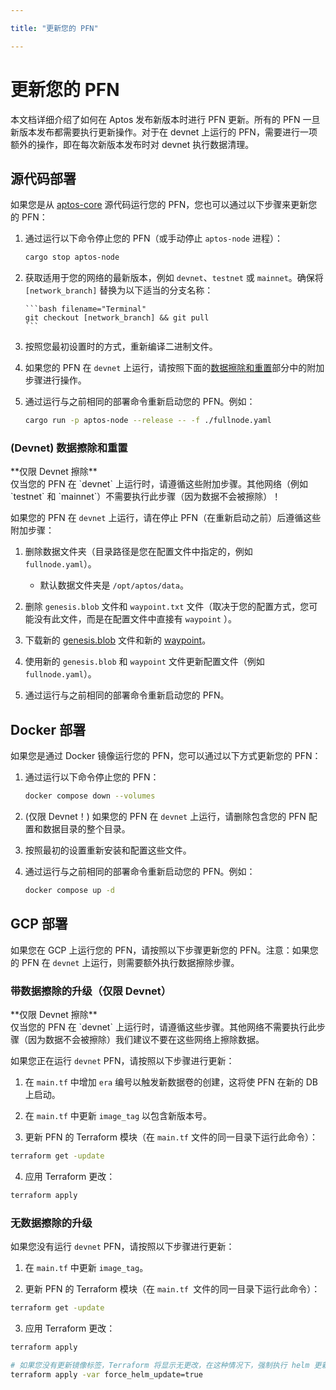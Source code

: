 ```yaml
---

title: "更新您的 PFN"

---
```



# 更新您的 PFN

本文档详细介绍了如何在 Aptos 发布新版本时进行 PFN 更新。所有的 PFN 一旦新版本发布都需要执行更新操作。对于在 devnet 上运行的 PFN，需要进行一项额外的操作，即在每次新版本发布时对 devnet 执行数据清理。

## 源代码部署

如果您是从 [aptos-core][aptos-labs/aptos-core] 源代码运行您的 PFN，您也可以通过以下步骤来更新您的 PFN：

1.  通过运行以下命令停止您的 PFN（或手动停止 `aptos-node` 进程）：

    ```bash filename="Terminal"
    cargo stop aptos-node
    ```

2.  获取适用于您的网络的最新版本，例如 `devnet`、`testnet` 或 `mainnet`。确保将 `[network_branch]` 替换为以下适当的分支名称：

        ```bash filename="Terminal"
        git checkout [network_branch] && git pull
        ```

3.  按照您最初设置时的方式，重新编译二进制文件。

4.  如果您的 PFN 在 `devnet` 上运行，请按照下面的[数据擦除和重置](#devnet-only-data-wipe-and-reset)部分中的附加步骤进行操作。

5.  通过运行与之前相同的部署命令重新启动您的 PFN。例如：

    ```bash filename="Terminal"
    cargo run -p aptos-node --release -- -f ./fullnode.yaml
    ```

### (Devnet) 数据擦除和重置

<Callout type="warning">
**仅限 Devnet 擦除**<br />
仅当您的 PFN 在 `devnet` 上运行时，请遵循这些附加步骤。其他网络（例如 `testnet` 和 `mainnet`）不需要执行此步骤（因为数据不会被擦除）！
</Callout>

如果您的 PFN 在 `devnet` 上运行，请在停止 PFN（在重新启动之前）后遵循这些附加步骤：

1. 删除数据文件夹（目录路径是您在配置文件中指定的，例如 `fullnode.yaml`）。

   - 默认数据文件夹是 `/opt/aptos/data`。

2. 删除 `genesis.blob` 文件和 `waypoint.txt` 文件（取决于您的配置方式，您可能没有此文件，而是在配置文件中直接有 `waypoint` ）。

3. 下载新的 [genesis.blob](../../configure/node-files-all-networks/node-files-mainnet.mdx#genesisblob) 文件和新的 [waypoint](../../configure/node-files-all-networks/node-files-mainnet.mdx#waypointtxt)。

4. 使用新的 `genesis.blob` 和 `waypoint` 文件更新配置文件（例如 `fullnode.yaml`）。

5. 通过运行与之前相同的部署命令重新启动您的 PFN。

## Docker 部署

如果您是通过 Docker 镜像运行您的 PFN，您可以通过以下方式更新您的 PFN：

1. 通过运行以下命令停止您的 PFN：

   ```bash filename="Terminal"
   docker compose down --volumes
   ```

2. (仅限 Devnet！) 如果您的 PFN 在 `devnet` 上运行，请删除包含您的 PFN 配置和数据目录的整个目录。

3. 按照最初的设置重新安装和配置这些文件。

4. 通过运行与之前相同的部署命令重新启动您的 PFN。例如：
   ```bash filename="Terminal"
   docker compose up -d
   ```

## GCP 部署

如果您在 GCP 上运行您的 PFN，请按照以下步骤更新您的 PFN。注意：如果您的 PFN 在 `devnet` 上运行，则需要额外执行数据擦除步骤。

### 带数据擦除的升级（仅限 Devnet）

<Callout type="warning">
**仅限 Devnet 擦除**<br />
仅当您的 PFN 在 `devnet` 上运行时，请遵循这些步骤。其他网络不需要执行此步骤（因为数据不会被擦除）我们建议不要在这些网络上擦除数据。
</Callout>

如果您正在运行 `devnet` PFN，请按照以下步骤进行更新：

1. 在 `main.tf` 中增加 `era` 编号以触发新数据卷的创建，这将使 PFN 在新的 DB 上启动。

2. 在 `main.tf` 中更新 `image_tag` 以包含新版本号。

3. 更新 PFN 的 Terraform 模块（在 `main.tf` 文件的同一目录下运行此命令）：

```bash filename="Terminal"
terraform get -update
```

4. 应用 Terraform 更改：

```bash filename="Terminal"
terraform apply
```

### 无数据擦除的升级

如果您没有运行 `devnet` PFN，请按照以下步骤进行更新：

1. 在 `main.tf` 中更新 `image_tag`。

2. 更新 PFN 的 Terraform 模块（在 `main.tf `文件的同一目录下运行此命令）：

```bash filename="Terminal"
terraform get -update
```

3. 应用 Terraform 更改：

```bash filename="Terminal"
terraform apply

# 如果您没有更新镜像标签，Terraform 将显示无更改，在这种情况下，强制执行 helm 更新
terraform apply -var force_helm_update=true
```

[rest_spec]: https://github.com/aptos-labs/aptos-core/tree/main/api
[devnet_genesis]: https://devnet.aptoslabs.com/genesis.blob
[devnet_waypoint]: https://devnet.aptoslabs.com/waypoint.txt
[aptos-labs/aptos-core]: https://github.com/aptos-labs/aptos-core.git
[status dashboard]: https://status.devnet.aptos.dev
